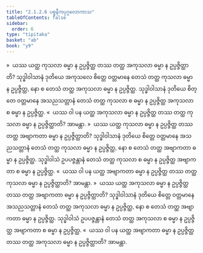 ```yaml
---
title: "2.1.2.6 ပစ္စနီကပုဂ္ဂလောကာသ"
tableOfContents: false
sidebar:
  order: 6
type: "tipitaka"
basket: "ab"
book: "y9"
---
```



<DynamicBreadcrumb />

<Division number="55" book="y9" e="ch" v="35" p="15">

<Paragraph number="265" book="y9">
»  ယဿ ယတ္ထ ကုသလာ ဓမ္မာ န ဥပ္ပဇ္ဇိတ္ထ တဿ တတ္ထ အကုသလာ ဓမ္မာ န ဥပ္ပဇ္ဇိတ္ထာတိ?
</Paragraph>

<Paragraph number="266" book="y9">
သုဒ္ဓါဝါသာနံ ဒုတိယေ အကုသလေ စိတ္တေ ဝတ္တမာနေ တေသံ တတ္ထ ကုသလာ ဓမ္မာ န ဥပ္ပဇ္ဇိတ္ထ, နော စ တေသံ တတ္ထ အကုသလာ ဓမ္မာ န ဥပ္ပဇ္ဇိတ္ထ. သုဒ္ဓါဝါသာနံ ဒုတိယေ စိတ္တေ ဝတ္တမာနေ အသညသတ္တာနံ တေသံ တတ္ထ ကုသလာ စ ဓမ္မာ န ဥပ္ပဇ္ဇိတ္ထ အကုသလာ စ ဓမ္မာ န ဥပ္ပဇ္ဇိတ္ထ.
</Paragraph>

<Paragraph number="267" book="y9">
«  ယဿ ဝါ ပန ယတ္ထ အကုသလာ ဓမ္မာ န ဥပ္ပဇ္ဇိတ္ထ တဿ တတ္ထ ကုသလာ ဓမ္မာ န ဥပ္ပဇ္ဇိတ္ထာတိ? အာမန္တာ.
</Paragraph>

<Paragraph number="268" book="y9">
»  ယဿ ယတ္ထ ကုသလာ ဓမ္မာ န ဥပ္ပဇ္ဇိတ္ထ တဿ တတ္ထ အဗျာကတာ ဓမ္မာ န ဥပ္ပဇ္ဇိတ္ထာတိ?
</Paragraph>

<Paragraph number="269" book="y9">
သုဒ္ဓါဝါသာနံ ဒုတိယေ စိတ္တေ ဝတ္တမာနေ အသညသတ္တာနံ တေသံ တတ္ထ ကုသလာ ဓမ္မာ န ဥပ္ပဇ္ဇိတ္ထ, နော စ တေသံ တတ္ထ အဗျာကတာ ဓမ္မာ န ဥပ္ပဇ္ဇိတ္ထ. သုဒ္ဓါဝါသံ ဥပပဇ္ဇန္တာနံ တေသံ တတ္ထ ကုသလာ စ ဓမ္မာ န ဥပ္ပဇ္ဇိတ္ထ အဗျာကတာ စ ဓမ္မာ န ဥပ္ပဇ္ဇိတ္ထ.
</Paragraph>

<Paragraph number="270" book="y9">
«  ယဿ ဝါ ပန ယတ္ထ အဗျာကတာ ဓမ္မာ န ဥပ္ပဇ္ဇိတ္ထ တဿ တတ္ထ ကုသလာ ဓမ္မာ န ဥပ္ပဇ္ဇိတ္ထာတိ? အာမန္တာ.
</Paragraph>

</Division>
<Division number="56" book="y9" e="ch" v="35" p="15">

<Paragraph number="271" book="y9">
»  ယဿ ယတ္ထ အကုသလာ ဓမ္မာ န ဥပ္ပဇ္ဇိတ္ထ တဿ တတ္ထ အဗျာကတာ ဓမ္မာ န ဥပ္ပဇ္ဇိတ္ထာတိ?
</Paragraph>

<Paragraph number="272" book="y9">
သုဒ္ဓါဝါသာနံ ဒုတိယေ စိတ္တေ ဝတ္တမာနေ အသညသတ္တာနံ တေသံ တတ္ထ အကုသလာ ဓမ္မာ န ဥပ္ပဇ္ဇိတ္ထ, နော စ တေသံ တတ္ထ အဗျာကတာ ဓမ္မာ န ဥပ္ပဇ္ဇိတ္ထ. သုဒ္ဓါဝါသံ ဥပပဇ္ဇန္တာနံ တေသံ တတ္ထ အကုသလာ စ ဓမ္မာ န ဥပ္ပဇ္ဇိတ္ထ အဗျာကတာ စ ဓမ္မာ န ဥပ္ပဇ္ဇိတ္ထ.
</Paragraph>

<Paragraph number="273" book="y9">
«  ယဿ ဝါ ပန ယတ္ထ အဗျာကတာ ဓမ္မာ န ဥပ္ပဇ္ဇိတ္ထ တဿ တတ္ထ အကုသလာ ဓမ္မာ န ဥပ္ပဇ္ဇိတ္ထာတိ? အာမန္တာ.
</Paragraph>
</Division>